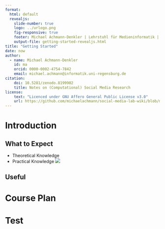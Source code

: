 ```yaml
---
format: 
  html: default
  revealjs: 
    slide-number: true
    logo: ../urlogo.png
    fig-responsive: true
    footer: Michael Achmann-Denkler | Lehrstuhl für Medieninformatik | Universität Regensburg | WiSe 2023 / 24
    output-file: getting-started-revealjs.html
title: "Getting Started"
date: now
author:
  - name: Michael Achmann-Denkler
    id: ma
    orcid: 0000-0002-4754-7842
    email: michael.achmann@informatik.uni-regensburg.de
citation:
    doi: 10.5281/zenodo.8199902
    title: Notes on (Computational) Social Media Research
license:
    text: "Licenced under GNU Affero General Public License v3.0"
    url: https://github.com/michaelachmann/social-media-lab-wiki/blob/main/LICENSE
---
```


# Introduction

## What to Expect
- Theoretical Knowledge
- Practical Knowledge
![](../images/banner.png)


## Useful 

# Course Plan

# Test